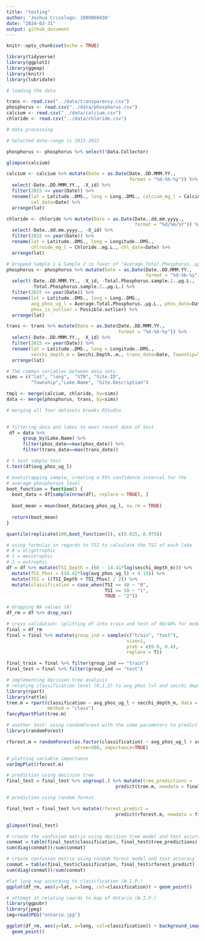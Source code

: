 ```yaml
---
title: "testing"
author: 'Joshua Crisologo: 1009860438'
date: "2024-03-31"
output: github_document
---
```


```r
knitr::opts_chunk$set(echo = TRUE)
```

```r
library(tidyverse)
library(ggplot2)
library(ggmap)
library(knitr)
library(lubridate)
```


```r

# loading the data

trans <- read.csv("../data/transparency.csv")
phosphorus <- read.csv("../data/phosphorus.csv")
calcium <- read.csv("../data/calcium.csv")
chloride <- read.csv("../data/chloride.csv")

# data processing 

# Selected date-range is 2015-2022

phosphorus <- phosphorus %>% select(!Data.Collector)

glimpse(calcium)

calcium <- calcium %>% mutate(Date = as.Date(Date..DD.MMM.YY., 
                                             format = "%d-%b-%y")) %>% 
  select(-Date..DD.MMM.YY., -X_id) %>% 
  filter(2015 <= year(Date)) %>% 
  rename(lat = Latitude..DMS., long = Long..DMS., calcium_mg_l = Calcium..mg.L., 
         cal_date=Date) %>% 
  arrange(lat)

chloride <- chloride %>% mutate(Date = as.Date(Date..dd.mm.yyyy., 
                                               format = "%d/%m/%Y")) %>% 
  select(-Date..dd.mm.yyyy., -X_id) %>% 
  filter(2015 <= year(Date)) %>% 
  rename(lat = Latitude..DMS., long = Longitude..DMS., 
         chlroide_mg_l = Chloride..mg.L., chl_date=Date) %>% 
  arrange(lat)

# Dropped Sample 1 & Sample 2 in favor of "Average.Total.Phosphorus..µg.L."
phosphorus <- phosphorus %>% mutate(Date = as.Date(Date..DD.MMM.YY., 
                                                   format = "%d-%b-%y")) %>% 
  select(-Date..DD.MMM.YY., -X_id, -Total.Phosphorus.sample.1..µg.L., 
         -Total.Phosphorus.sample.2..µg.L.) %>% 
  filter(2015 <= year(Date)) %>% 
  rename(lat = Latitude..DMS., long = Long..DMS., 
         avg_phos_ug_l = Average.Total.Phosphorus..µg.L., phos_date=Date, 
         phos_is_outlier = Possible.outlier) %>% 
  arrange(lat)

trans <- trans %>% mutate(Date = as.Date(Date..DD.MMM.YY., 
                                         format = "%d-%b-%y")) %>% 
  select(-Date..DD.MMM.YY., -X_id) %>% 
  filter(2015 <= year(Date)) %>% 
  rename(lat = Latitude..DMS., long = Longitude..DMS., 
         secchi_depth_m = Secchi.Depth..m., trans_date=Date, Township=TOWNSHIP) %>% 
  arrange(lat)

# The common variables between data sets
sims = c("lat", "long",  "STN", "Site.ID", 
         "Township","Lake.Name", "Site.Description")

tmp1 <- merge(calcium, chloride, by=sims)
data <- merge(phosphorus, trans, by=sims)

# merging all four datasets breaks RStudio
            
```


```r
# filtering data and lakes to most recent date of test
 df = data %>% 
      group_by(Lake.Name) %>%
      filter(phos_date==max(phos_date)) %>%
      filter(trans_date==max(trans_date))
```

```r
# t.test sample test
t.test(df$avg_phos_ug_l)
```

```r
# bootstrapping sample, creating a 95% confidence interval for the
# average phosphorous level
boot_function = function() {
  boot_data = df[sample(nrow(df), replace = TRUE), ]
  
  boot_mean = mean(boot_data$avg_phos_ug_l, na.rm = TRUE)
  
  return(boot_mean)
}

quantile(replicate(100,boot_function()), c(0.025, 0.975))
```

```r
# using formulas in regards to TSI to calculate the TSI of each lake
# 0 = oligotrophic
# 1 = mesotrophic
# 2 = eutrophic
df = df %>% mutate(TSI_Depth = (60 - 14.41*log(secchi_depth_m))) %>% 
  mutate(TSI_Phos = (14.42*log(avg_phos_ug_l) + 4.15)) %>% 
  mutate(TSI = ((TSI_Depth + TSI_Phos) / 2)) %>% 
  mutate(classification = case_when(TSI <= 40 ~ "0",
                                    TSI <= 50 ~ "1",
                                    TRUE ~ "2"))

# dropping NA values (8)
df_rm = df %>% drop_na()

```

```r
# cross validation: splitting df into train and test of 60/40% for model testing
final = df_rm
final = final %>% mutate(group_ind = sample(c("train", "test"),
                                            size=1,
                                            prob = c(0.6, 0.4),
                                            replace = T))

final_train = final %>% filter(group_ind == "train")
final_test = final %>% filter(group_ind == "test")

# implementing decision tree analysis 
# relating classification level (0,1,2) to avg phos lvl and secchi depth
library(rpart)
library(rattle)
tree.m = rpart(classification ~ avg_phos_ug_l + secchi_depth_m, data = final_train,
               method = "class")
fancyRpartPlot(tree.m)
```




```r
# another test: using randomForest with the same parameters to predict
library(randomForest)

rforest.m = randomForest(as.factor(classification) ~ avg_phos_ug_l + secchi_depth_m, data=df_rm,
                         ntree=500, importance=TRUE)
```

```r
# plotting variable importance
varImpPlot(rforest.m)
```
```r
# prediction using decision tree
final_test = final_test %>% ungroup(.) %>% mutate(tree_predictions = 
                                        predict(tree.m, newdata = final_test, type = "class"))

# prediction using random forest

final_test = final_test %>% mutate(rforest_predict = 
                                        predict(rforest.m, newdata = final_test))

glimpse(final_test)

```
```r
# create the confusion matrix using decision tree model and test accuracy
conmat = table(final_test$classification, final_test$tree_predictions)
sum(diag(conmat))/sum(conmat)
```
```r
# create confusion matrix using random forest model and test accuracy
conmat = table(final_test$classification, final_test$rforest_predict)
sum(diag(conmat))/sum(conmat)
```

```r
#lat long map according to classification (W.I.P.)
ggplot(df_rm, aes(y=lat, x=long, col=classification)) + geom_point()
```

```r
# attempt at relating coords to map of Ontario (W.I.P.)
library(ggpubr)
library(jpeg)
img=readJPEG("ontario.jpg")

ggplot(df_rm, aes(y=lat, x=long, col=classification)) + background_image(img) +
  geom_point()
```


